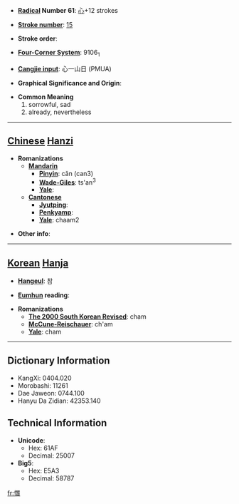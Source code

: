 * '''[[Wiktionary:Chinese radical index| Radical]] Number 61''': [[Wiktionary:Chinese radical index 心|心]]+12 strokes

* '''[[Wiktionary:Chinese total strokes index|Stroke number]]''': [[Wiktionary:Chinese total strokes index 15|15]]

* '''Stroke order''': 

* '''[[Wiktionary:Chinese four corner index|Four-Corner System]]''': 9106<sub>1</sub>

* '''[[Wiktionary:Chinese Cangjie index|Cangjie input]]''': 心一山日 (PMUA)

* '''Graphical Significance and Origin''': 

* '''Common Meaning'''
*#sorrowful, sad
*# already, nevertheless


----

== [[Chinese]] [[Hanzi]] ==

* '''Romanizations'''
** '''[[Mandarin]]'''
*** '''[[Pinyin]]''': cǎn (can3)
*** '''[[Wade-Giles]]''': ts'an<sup>3</sup>
*** '''[[Yale]]''': 
** '''[[Cantonese]]'''
*** '''[[Jyutping]]''':
*** '''[[Penkyamp]]''': 
*** '''[[Yale]]''': chaam2

* '''Other info''': 

----

== [[Korean]] [[Hanja]] ==

* '''[[Hangeul]]''': 참

* '''[[Eumhun]] reading''': 

* '''Romanizations'''
** '''[[The 2000 South Korean Revised Romanization|The 2000 South Korean Revised]]''': cham
** '''[[McCune-Reischauer]]''': ch'am
** '''[[Yale]]''': cham

----

== Dictionary Information ==

* KangXi: 0404.020
* Morobashi: 11261
* Dae Jaweon: 0744.100
* Hanyu Da Zidian: 42353.140

== Technical Information ==

* '''Unicode''':
** Hex: 61AF
** Decimal: 25007
* '''Big5''':
** Hex: E5A3
** Decimal: 58787

[[fr:憯]]